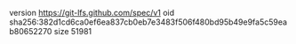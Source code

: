 version https://git-lfs.github.com/spec/v1
oid sha256:382d1cd6ca0ef6ea837cb0eb7e3483f506f480bd95b49e9fa5c59eab80652270
size 51981
